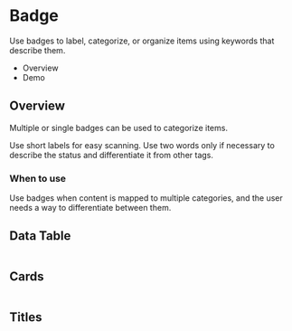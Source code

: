 <div class="main">
  <div class="title-wrapper">
    <h1 class="title">Badge</h1>
  </div>
  <div class="content">
    <div class="intro">
      <p>
        Use badges to label, categorize, or organize items using keywords that describe them.
      </p>
      <ul>
        <li>Overview</li>
        <li>Demo</li>
      </ul>
      <div class="overview">
        <h2>Overview</h2>
        <p>
          Multiple or single badges can be used to categorize items.
        </p>
        <p>
          Use short labels for easy scanning. Use two words only if necessary to describe the status and differentiate
          it from other tags.
        </p>
      </div>
    </div>
    <div class="wtu">
      <h3>When to use</h3>
      <p>
        Use badges when content is mapped to multiple categories, and the user needs a way to differentiate between
        them.
      </p>
    </div>
  </div>
  <h2>Data Table</h2>
  <img src="../assets/img/docs_badge_1.png" alt=""/>
  <h2>Cards</h2>
  <img src="../assets/img/docs_badge_2.png" alt=""/>
  <h2>Titles</h2>
  <img src="../assets/img/docs_badge_3.png" alt=""/>
  <logo-playground
    path="example/logo/input-sample/input-showcase/input-showcase.component"
    context='{"title": "Button Demo", "button": true}'
    height="400px">
  </logo-playground>
</div>
